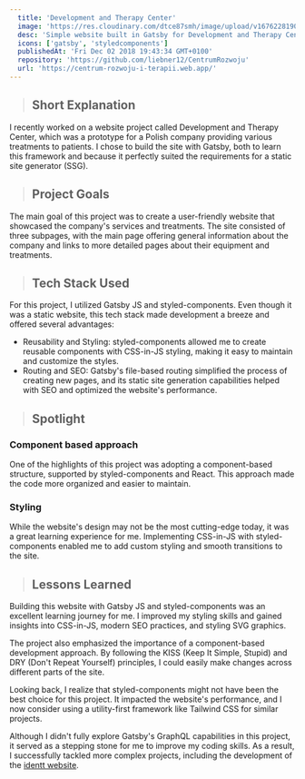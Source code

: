 ```yaml
---
  title: 'Development and Therapy Center'
  image: 'https://res.cloudinary.com/dtce87smh/image/upload/v1676228190/centrum-rozwoju/centrum_t5jjyx.webp'
  desc: 'Simple website built in Gatsby for Development and Therapy Center'
  icons: ['gatsby', 'styledcomponents']
  publishedAt: 'Fri Dec 02 2018 19:43:34 GMT+0100'
  repository: 'https://github.com/liebner12/CentrumRozwoju'
  url: 'https://centrum-rozwoju-i-terapii.web.app/'
---
```


> ## Short Explanation

I recently worked on a website project called Development and Therapy Center, which was a prototype for a Polish company providing various treatments to patients. I chose to build the site with Gatsby, both to learn this framework and because it perfectly suited the requirements for a static site generator (SSG).

> ## Project Goals

The main goal of this project was to create a user-friendly website that showcased the company's services and treatments. The site consisted of three subpages, with the main page offering general information about the company and links to more detailed pages about their equipment and treatments.

<CloudinaryImage
  src="https://res.cloudinary.com/dtce87smh/image/upload/v1676485236/centrum-rozwoju/centrum_nlfbji.webp"
  height="1056"
  width="480"
  alt="Full page screenshot of Centrum Rozwoju i Terapii"
/>

> ## Tech Stack Used

<div className="not-prose">
  <Icons icons={['gatsby', 'styledcomponents']} />
</div>

For this project, I utilized Gatsby JS and styled-components. Even though it was a static website, this tech stack made development a breeze and offered several advantages:

- Reusability and Styling: styled-components allowed me to create reusable components with CSS-in-JS styling, making it easy to maintain and customize the styles.
- Routing and SEO: Gatsby's file-based routing simplified the process of creating new pages, and its static site generation capabilities helped with SEO and optimized the website's performance.

> ## Spotlight

### Component based approach

One of the highlights of this project was adopting a component-based structure, supported by styled-components and React. This approach made the code more organized and easier to maintain.

### Styling

While the website's design may not be the most cutting-edge today, it was a great learning experience for me. Implementing CSS-in-JS with styled-components enabled me to add custom styling and smooth transitions to the site.

<CustomImage
  src="https://res.cloudinary.com/dtce87smh/image/upload/v1676228189/centrum-rozwoju/equipment_pialie.webp"
  height="368"
  width="720"
  alt="Page with description of equipment"
/>

> ## Lessons Learned

Building this website with Gatsby JS and styled-components was an excellent learning journey for me. I improved my styling skills and gained insights into CSS-in-JS, modern SEO practices, and styling SVG graphics.

The project also emphasized the importance of a component-based development approach. By following the KISS (Keep It Simple, Stupid) and DRY (Don't Repeat Yourself) principles, I could easily make changes across different parts of the site.

Looking back, I realize that styled-components might not have been the best choice for this project. It impacted the website's performance, and I now consider using a utility-first framework like Tailwind CSS for similar projects.

Although I didn't fully explore Gatsby's GraphQL capabilities in this project, it served as a stepping stone for me to improve my coding skills. As a result, I successfully tackled more complex projects, including the development of the [identt website](https://www.identt.io).
